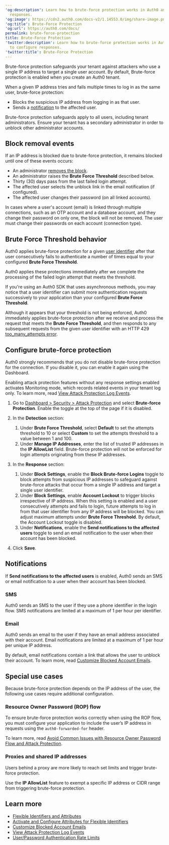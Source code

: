 ---
'og:description': Learn how to brute-force protection works in Auth0 and how to configure
  responses.
'og:image': https://cdn2.auth0.com/docs-v2/1.14553.0/img/share-image.png
'og:title': Brute-Force Protection
'og:url': https://auth0.com/docs/
permalink: brute-force-protection
title: Brute-Force Protection
'twitter:description': Learn how to brute-force protection works in Auth0 and how
  to configure responses.
'twitter:title': Brute-Force Protection
---
<Tooltip tip="Brute-force Protection: Form of attack protection that safeguards against brute-force attacks that occur from a single IP address and target a single user account." cta="View Glossary" href="/docs/glossary?term=Brute-force+protection">Brute-force protection</Tooltip> safeguards your tenant against attackers who use a single IP address to target a single user account. By default, Brute-force protection is enabled when you create an Auth0 tenant.

When a given IP address tries and fails multiple times to log in as the same user, brute-force protection:

* Blocks the suspicious IP address from logging in as that user.
* Sends a [notification](#notifications) to the affected user.

<Warning>

Brute-force protection safeguards apply to all users, including tenant administrators. Ensure your tenant has a secondary administrator in order to unblock other administrator accounts.

</Warning>

## Block removal events

If an IP address is blocked due to brute-force protection, it remains blocked until one of these events occurs:

* An administrator [removes the block](https://auth0.com/docs/api/management/v2/#!/User_Blocks/get_user_blocks).
* An administrator raises the **Brute Force Threshold** described below.
* Thirty (30) days pass from the last failed login attempt.
* The affected user selects the unblock link in the email notification (if configured).
* The affected user changes their password (on all linked accounts).

<Callout icon="file-lines" color="#0EA5E9" iconType="regular">

In cases where a user's account (email) is linked through multiple connections, such as an OTP account and a database account, and they change their password on only one, the block will not be removed. The user must change their passwords on each account (connection type).

</Callout>

## Brute Force Threshold behavior

Auth0 applies brute-force protection for a given [user identifier](/docs/authenticate/database-connections/flexible-identifiers-and-attributes#attribute-and-identifier-definitions) after that user consecutively fails to authenticate a number of times equal to your configured **Brute Force Threshold**.

Auth0 applies these protections immediately after we complete the processing of the failed login attempt that meets the threshold.

<Callout icon="file-lines" color="#0EA5E9" iconType="regular">

If you're using an Auth0 SDK that uses asynchronous methods, you may notice that a user identifier can submit more authentication requests successively to your application than your configured **Brute Force Threshold**.

Although it appears that your threshold is not being enforced, Auth0 immediately applies brute-force protection after we receive and process the request that meets the **Brute Force Threshold**, and then responds to any subsequent requests from the given user identifier with an HTTP 429 [too_many_attempts error](/docs/libraries/common-auth0-library-authentication-errors#sign-up).

</Callout>

## Configure brute-force protection

Auth0 strongly recommends that you do not disable brute-force protection for the connection. If you disable it, you can enable it again using the Dashboard.

<Warning>

Enabling attack protection features without any response settings enabled activates Monitoring mode, which records related events in your tenant log only. To learn more, read [View Attack Protection Log Events](/docs/secure/attack-protection/view-attack-protection-events).

</Warning>

1. Go to [Dashboard > Security > Attack Protection](https://manage.auth0.com/#/security/attack-protection) and select **Brute-force Protection**. Enable the toggle at the top of the page if it is disabled.
2. In the **Detection** section:

   1. Under **Brute Force Threshold**, select **Default** to set the attempts threshold to 10 or select **Custom** to set the attempts threshold to a value between 1 and 100.
   2. Under **Manage IP Addresses**, enter the list of trusted IP addresses in the **IP AllowList** field. Brute-force protection will not be enforced for login attempts originating from these IP addresses.
3. In the **Response** section:

   1. Under **Block Settings**, enable the **Block Brute-force Logins** toggle to block attempts from suspicious IP addresses to safeguard against brute-force attacks that occur from a single IP address and target a single user identifier.
   2. Under **Block Settings**, enable **Account Lockout** to trigger blocks irrespective of IP address. When this setting is enabled and a user consecutively attempts and fails to login, future attempts to log in from that user identifier from any IP address will be blocked. You can adjust maximum attempts under **Brute Force Threshold**. By default, the Account Lockout toggle is disabled.
   3. Under **Notifications**, enable the **Send notifications to the affected users** toggle to send an email notification to the user when their account has been blocked.
4. Click **Save**.

## Notifications

If **Send notifications to the affected users** is enabled, Auth0 sends an SMS or email notification to a user when their account has been blocked.

### SMS

Auth0 sends an SMS to the user if they use a phone identifier in the login flow. SMS notifications are limited at a maximum of 1 per hour per identifier.

### Email

Auth0 sends an email to the user if they have an email address associated with their account. Email notifications are limited at a maximum of 1 per hour per unique IP address.

By default, email notifications contain a link that allows the user to unblock their account. To learn more, read [Customize Blocked Account Emails](/docs/customize/email/customize-blocked-account-emails).

## Special use cases

Because brute-force protection depends on the IP address of the user, the following use cases require additional configuration.

### Resource Owner Password (ROP) flow

To ensure brute-force protection works correctly when using the ROP flow, you must configure your application to include the user’s IP address in requests using the `auth0-forwarded-for` header.

To learn more, read [Avoid Common Issues with Resource Owner Password Flow and Attack Protection](/docs/get-started/authentication-and-authorization-flow/resource-owner-password-flow/avoid-common-issues-with-resource-owner-password-flow-and-attack-protection).

### Proxies and shared IP addresses

Users behind a proxy are more likely to reach set limits and trigger brute-force protection.

Use the **IP AllowList** feature to exempt a specific IP address or CIDR range from triggering brute-force protection.

## Learn more

* [Flexible Identifiers and Attributes](/docs/authenticate/database-connections/flexible-identifiers-and-attributes)
* [Activate and Configure Attributes for Flexible Identifiers](/docs/authenticate/database-connections/activate-and-configure-attributes-for-flexible-identifiers)
* [Customize Blocked Account Emails](/docs/customize/email/customize-blocked-account-emails)
* [View Attack Protection Log Events](/docs/secure/attack-protection/view-attack-protection-events)
* [User/Password Authentication Rate Limits](/docs/troubleshoot/customer-support/operational-policies/rate-limit-policy/database-connections-rate-limits)